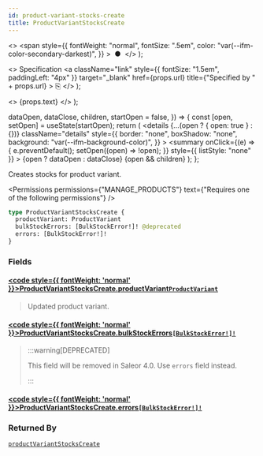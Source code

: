 ```yaml
---
id: product-variant-stocks-create
title: ProductVariantStocksCreate
---
```


  <>
    <span
      style={{
        fontWeight: "normal",
        fontSize: ".5em",
        color: "var(--ifm-color-secondary-darkest)",
      }}
    >
      &nbsp;●&nbsp;
    </span>
  </>
);

  <>
    Specification
    <a
      className="link"
      style={{ fontSize: "1.5em", paddingLeft: "4px" }}
      target="\_blank"
      href={props.url}
      title={"Specified by " + props.url}
    >
      ⎘
    </a>
  </>
);

  <>
    <span className={props.class}>{props.text}</span>
  </>
);


  dataOpen,
  dataClose,
  children,
  startOpen = false,
}) => {
  const [open, setOpen] = useState(startOpen);
  return (
    <details
      {...(open ? { open: true } : {})}
      className="details"
      style={{
        border: "none",
        boxShadow: "none",
        background: "var(--ifm-background-color)",
      }}
    >
      <summary
        onClick={(e) => {
          e.preventDefault();
          setOpen((open) => !open);
        }}
        style={{ listStyle: "none" }}
      >
        {open ? dataOpen : dataClose}
      </summary>
      {open && children}
    </details>
  );
};

Creates stocks for product variant.

<Permissions
  permissions={"MANAGE_PRODUCTS"}
  text={"Requires one of the following permissions"}
/>

```graphql
type ProductVariantStocksCreate {
  productVariant: ProductVariant
  bulkStockErrors: [BulkStockError!]! @deprecated
  errors: [BulkStockError!]!
}
```

### Fields

#### [<code style={{ fontWeight: 'normal' }}>ProductVariantStocksCreate.<b>productVariant</b></code>](#)<Bullet />[`ProductVariant`](../../../api-reference/products/objects/product-variant) <Badge class="badge badge--secondary" text="object"/> <Badge class="badge badge--secondary" text="products"/>

> Updated product variant.

#### [<code style={{ fontWeight: 'normal' }}>ProductVariantStocksCreate.<b>bulkStockErrors</b></code>](#)<Bullet />[`[BulkStockError!]!`](../../../api-reference/products/objects/bulk-stock-error) <Badge class="badge badge--deprecated badge--secondary" text="deprecated"/> <Badge class="badge badge--secondary" text="non-null"/> <Badge class="badge badge--secondary" text="object"/> <Badge class="badge badge--secondary" text="products"/>

> :::warning[DEPRECATED]
>
> This field will be removed in Saleor 4.0. Use `errors` field instead.
>
> :::

#### [<code style={{ fontWeight: 'normal' }}>ProductVariantStocksCreate.<b>errors</b></code>](#)<Bullet />[`[BulkStockError!]!`](../../../api-reference/products/objects/bulk-stock-error) <Badge class="badge badge--secondary" text="non-null"/> <Badge class="badge badge--secondary" text="object"/> <Badge class="badge badge--secondary" text="products"/>

>

### Returned By

[`productVariantStocksCreate`](../../../api-reference/products/mutations/product-variant-stocks-create) <Badge class="badge badge--secondary" text="mutation"/>


